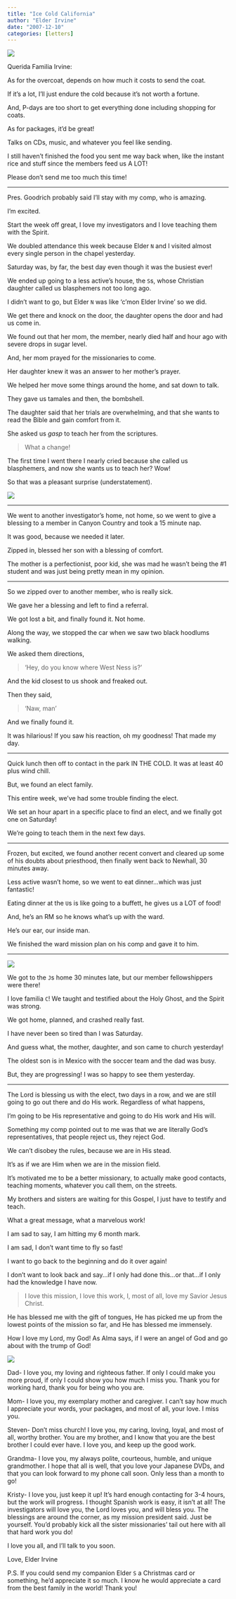 ---
title: "Ice Cold California"
author: "Elder Irvine"
date: "2007-12-10"
categories: [letters]
---

![](canoe.jpeg)

Querida Familia Irvine:

As for the overcoat, depends on how much it costs to send the coat. 

If it's a lot, I'll just endure the cold because it's not worth a fortune. 

And, P-days are too short to get everything done including shopping for coats. 

As for packages, it'd be great! 

Talks on CDs, music, and whatever you feel like sending. 

I still haven't finished the food you sent me way back when, like the instant rice and stuff since the members feed us A LOT! 

Please don't send me too much this time!

---

Pres. Goodrich probably said I'll stay with my comp, who is amazing. 

I'm excited. 

Start the week off great, I love my investigators and I love teaching them with the Spirit. 

We doubled attendance this week because Elder `N` and I visited almost every single person in the chapel yesterday. 

Saturday was, by far, the best day even though it was the busiest ever! 

We ended up going to a less active's house, the `S`s, whose Christian daughter called us blasphemers not too long ago. 

I didn't want to go, but Elder `N` was like 'c'mon Elder Irvine' so we did. 

We get there and knock on the door, the daughter opens the door and had us come in. 

We found out that her mom, the member, nearly died half and hour ago with severe drops in sugar level. 

And, her mom prayed for the missionaries to come. 

Her daughter knew it was an answer to her mother's prayer. 

We helped her move some things around the home, and sat down to talk. 

They gave us tamales and then, the bombshell. 

The daughter said that her trials are overwhelming, and that she wants to read the Bible and gain comfort from it. 

She asked us *gasp* to teach her from the scriptures. 

> What a change! 

The first time I went there I nearly cried because she called us blasphemers, and now she wants us to teach her? Wow! 

So that was a pleasant surprise (understatement). 

![](orem.jpeg)

---

We went to another investigator's home, not home, so we went to give a blessing to a member in Canyon Country and took a 15 minute nap. 

It was good, because we needed it later. 

Zipped in, blessed her son with a blessing of comfort. 

The mother is a perfectionist, poor kid, she was mad he wasn't being the #1 student and was just being pretty mean in my opinion. 

---

So we zipped over to another member, who is really sick. 

We gave her a blessing and left to find a referral. 

We got lost a bit, and finally found it. Not home. 

Along the way, we stopped the car when we saw two black hoodlums walking. 

We asked them directions, 

> 'Hey, do you know where West Ness is?' 

And the kid closest to us shook and freaked out. 

Then they said, 

> 'Naw, man' 

And we finally found it. 

It was hilarious! 
If you saw his reaction, oh my goodness! 
That made my day. 

---

Quick lunch then off to contact in the park IN THE COLD. 
It was at least 40 plus wind chill. 

But, we found an elect family. 

This entire week, we've had some trouble finding the elect. 

We set an hour apart in a specific place to find an elect, and we finally got one on Saturday! 

We're going to teach them in the next few days. 

---

Frozen, but excited, we found another recent convert and cleared up some of his doubts about priesthood, then finally went back to Newhall, 30 minutes away. 

Less active wasn't home, so we went to eat dinner...which was just fantastic! 

Eating dinner at the `U`s is like going to a buffett, he gives us a LOT of food! 

And, he's an RM so he knows what's up with the ward. 

He's our ear, our inside man. 

We finished the ward mission plan on his comp and gave it to him. 

---

![](snow.jpeg)

We got to the `J`s home 30 minutes late, but our member fellowshippers were there! 

I love familia `C`! We taught and testified about the Holy Ghost, and the Spirit was strong. 

We got home, planned, and crashed really fast. 

I have never been so tired than I was Saturday. 

And guess what, the mother, daughter, and son came to church yesterday! 

The oldest son is in Mexico with the soccer team and the dad was busy. 

But, they are progressing! 
I was so happy to see them yesterday. 

---

The Lord is blessing us with the elect, two days in a row, and we are still going to go out there and do His work. 
Regardless of what happens, 

I'm going to be His representative and going to do His work and His will.
 
Something my comp pointed out to me was that we are literally God's representatives, that people reject us, they reject God. 

We can't disobey the rules, because we are in His stead. 

It's as if we are Him when we are in the mission field. 

It's motivated me to be a better missionary, to actually make good contacts, teaching moments, whatever you call them, on the streets. 

My brothers and sisters are waiting for this Gospel, I just have to testify and teach. 

What a great message, what a marvelous work!
 
I am sad to say, I am hitting my 6 month mark. 

I am sad, I don't want time to fly so fast! 

I want to go back to the beginning and do it over again! 

I don't want to look back and say...if I only had done this...or that...if I only had the knowledge I have now.
 
> I love this mission, I love this work, I, most of all, love my Savior Jesus Christ. 

He has blessed me with the gift of tongues, He has picked me up from the lowest points of the mission so far, and He has blessed me immensely. 

How I love my Lord, my God! As Alma says, if I were an angel of God and go about with the trump of God!

![](ray.jpeg) 
 
Dad- I love you, my loving and righteous father. If only I could make you more proud, if only I could show you how much I miss you. Thank you for working hard, thank you for being who you are.

Mom- I love you, my exemplary mother and caregiver. I can't say how much I appreciate your words, your packages, and most of all, your love. I miss you.

Steven- Don't miss church! I love you, my caring, loving, loyal, and most of all, worthy brother. You are my brother, and I know that you are the best brother I could ever have. I love you, and keep up the good work.

Grandma- I love you, my always polite, courteous, humble, and unique grandmother. I hope that all is well, that you love your Japanese DVDs, and that you can look forward to my phone call soon. Only less than a month to go!

Kristy- I love you, just keep it up! It's hard enough contacting for 3-4 hours, but the work will progress. I thought Spanish work is easy, it isn't at all! The investigators will love you, the Lord loves you, and will bless you. The blessings are around the corner, as my mission president said. Just be yourself. You'd probably kick all the sister missionaries' tail out here with all that hard work you do!
 
I love you all, and I'll talk to you soon.
 
Love,
Elder Irvine
 
P.S. If you could send my companion Elder `S` a Christmas card or something, he'd appreciate it so much. I know he would appreciate a card from the best family in the world! Thank you!